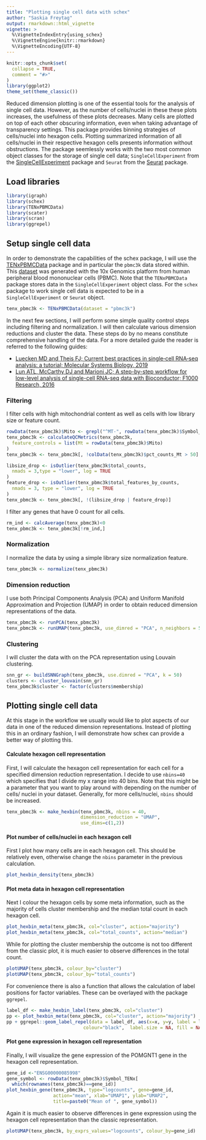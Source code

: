 ```yaml
---
title: "Plotting single cell data with schex"
author: "Saskia Freytag"
output: rmarkdown::html_vignette
vignette: >
  %\VignetteIndexEntry{using_schex}
  %\VignetteEngine{knitr::rmarkdown}
  %\VignetteEncoding{UTF-8}
---
```


```r
knitr::opts_chunk$set(
  collapse = TRUE,
  comment = "#>"
)
library(ggplot2)
theme_set(theme_classic())
```

Reduced dimension plotting is one of the essential tools for the analysis of 
single cell data. However, as the number of cells/nuclei in these these plots 
increases, the usefulness of these plots decreases. Many cells are plotted
on top of each other obscuring information, even when taking advantage of
transparency settings. This package provides binning strategies of cells/nuclei
into hexagon cells. Plotting summarized information of all cells/nuclei in their 
respective hexagon cells presents information without obstructions. The
package seemlessly works with the two most common object classes for the storage
of single cell data; `SingleCellExperiment` from the 
[SingleCellExperiment](https://bioconductor.org/packages/3.9/bioc/html/SingleCellExperiment.html) 
package and `Seurat` from the [Seurat](https://satijalab.org/seurat/) package.

## Load libraries

```r
library(igraph)
library(schex)
library(TENxPBMCData)
library(scater)
library(scran)
library(ggrepel)
```

## Setup single cell data

In order to demonstrate the capabilities of the schex package, I will use the
[TENxPBMCData](http://bioconductor.org/packages/release/data/experiment/html/TENxPBMCData.html) 
package and in particular the `pbmc3k` data stored within. This
[dataset](https://support.10xgenomics.com/single-cell-gene-expression/datasets/1.1.0/pbmc3k) 
was generated with the 10x Genomics platform from human peripheral blood 
mononuclear cells (PBMC). Note that the `TENxPBMCData` package stores data in
the `SingleCellExperiment` object class. For the `schex` package to work single 
cell data is expected to be in a `SingleCellExperiment` or `Seurat` object.

```r
tenx_pbmc3k <- TENxPBMCData(dataset = "pbmc3k")
```

In the  next few sections, I will perform some simple quality control steps
including filtering and normalization. I will then calculate various dimension 
reductions and cluster the data. These steps do by no means constitute
comprehensive handling of the data. For a more detailed guide the reader is 
referred to the following guides:

* [Luecken MD and Theis FJ; Current best practices in single‐cell RNA‐seq analysis:
  a tutorial; Molecular Systems Biology, 2019](https://www.embopress.org/doi/10.15252/msb.20188746)
* [Lun ATL, McCarthy DJ and Marioni JC; A step-by-step workflow for low-level 
  analysis of single-cell RNA-seq data with Bioconductor; F1000 Research, 2016](https://f1000research.com/articles/5-2122)

### Filtering

I filter cells with high mitochondrial content as well as cells with low
library size or feature count.

```r
rowData(tenx_pbmc3k)$Mito <- grepl("^MT-", rowData(tenx_pbmc3k)$Symbol_TENx)
tenx_pbmc3k <- calculateQCMetrics(tenx_pbmc3k,
  feature_controls = list(Mt = rowData(tenx_pbmc3k)$Mito)
)
tenx_pbmc3k <- tenx_pbmc3k[, !colData(tenx_pbmc3k)$pct_counts_Mt > 50]

libsize_drop <- isOutlier(tenx_pbmc3k$total_counts,
  nmads = 3,type = "lower", log = TRUE
)
feature_drop <- isOutlier(tenx_pbmc3k$total_features_by_counts,
  nmads = 3, type = "lower", log = TRUE
)
tenx_pbmc3k <- tenx_pbmc3k[, !(libsize_drop | feature_drop)]
```

I filter any genes that have 0 count for all cells.

```r
rm_ind <- calcAverage(tenx_pbmc3k)<0
tenx_pbmc3k <- tenx_pbmc3k[!rm_ind,]
```

### Normalization

I normalize the data by using a simple library size normalization feature.

```r
tenx_pbmc3k <- normalize(tenx_pbmc3k)
```

### Dimension reduction

I use both Principal Components Analysis (PCA) and Uniform Manifold 
Approximation and Projection (UMAP) in order to obtain reduced dimension 
representations of the data.

```r
tenx_pbmc3k <- runPCA(tenx_pbmc3k)
tenx_pbmc3k <- runUMAP(tenx_pbmc3k, use_dimred = "PCA", n_neighbors = 50)
```

### Clustering

I will cluster the data with on the PCA representation using Louvain clustering.

```r
snn_gr <- buildSNNGraph(tenx_pbmc3k, use.dimred = "PCA", k = 50)
clusters <- cluster_louvain(snn_gr)
tenx_pbmc3k$cluster <- factor(clusters$membership)
```

## Plotting single cell data

At this stage in the workflow we usually would like to plot aspects of our data
in one of the reduced dimension representations. Instead of plotting this in an
ordinary fashion, I will demonstrate how schex can provide a better way of 
plotting this.

#### Calculate hexagon cell representation

First, I will calculate the hexagon cell representation for each cell for
a specified dimension reduction representation. I decide to use `nbins=40` which
specifies that I divide my x range into 40 bins. Note that this might be a 
parameter that you want to play around with depending on the number of cells/
nuclei in your dataset. Generally, for more cells/nuclei, `nbins` should be 
increased.

```r
tenx_pbmc3k <- make_hexbin(tenx_pbmc3k, nbins = 40, 
                           dimension_reduction = "UMAP",
                           use_dims=c(1,2))
```

#### Plot number of cells/nuclei in each hexagon cell

First I plot how many cells are in each hexagon cell. This should be
relatively even, otherwise change the `nbins` parameter in the previous 
calculation.

```r
plot_hexbin_density(tenx_pbmc3k)
```

#### Plot meta data in hexagon cell representation

Next I colour the hexagon cells by some meta information, such as the majority 
of cells cluster membership and the median total count in each hexagon cell.

```r
plot_hexbin_meta(tenx_pbmc3k, col="cluster", action="majority")
plot_hexbin_meta(tenx_pbmc3k, col="total_counts", action="median")
```

While for plotting the cluster membership the outcome is not too different from
the classic plot, it is much easier to observe differences in the total count. 

```r
plotUMAP(tenx_pbmc3k, colour_by="cluster")
plotUMAP(tenx_pbmc3k, colour_by="total_counts")
```

For convenience there is also a function that allows the calculation of label
positions for factor variables. These can be overlayed with the package 
`ggrepel`.

```r
label_df <- make_hexbin_label(tenx_pbmc3k, col="cluster")
pp <- plot_hexbin_meta(tenx_pbmc3k, col="cluster", action="majority") 
pp + ggrepel::geom_label_repel(data = label_df, aes(x=x, y=y, label = label), 
                            colour="black",  label.size = NA, fill = NA)  
```

#### Plot gene expression in hexagon cell representation

Finally, I will visualize the gene expression of the POMGNT1 gene in the 
hexagon cell representation.

```r
gene_id <-"ENSG00000085998"
gene_symbol <- rowData(tenx_pbmc3k)$Symbol_TENx[
  which(rownames(tenx_pbmc3k)==gene_id)]
plot_hexbin_gene(tenx_pbmc3k, type="logcounts", gene=gene_id, 
                 action="mean", xlab="UMAP1", ylab="UMAP2", 
                 title=paste0("Mean of ", gene_symbol))
```

Again it is much easier to observe differences in gene expression using the 
hexagon cell representation than the classic representation.

```r
plotUMAP(tenx_pbmc3k, by_exprs_values="logcounts", colour_by=gene_id)
```
